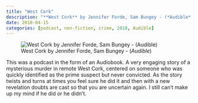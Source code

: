 ```yaml
---
title: "West Cork"
description: "**West Cork** by Jennifer Forde, Sam Bungey - (*Audible*)"
date: 2018-04-15
categories: [podcast, non-fiction, crime, 2018, Audible]
---
```

![West Cork by Jennifer Forde, Sam Bungey - (*Audible*)](west_cork.jpg){fig-align="left"}

This was a podcast in the form of an Audiobook. A very engaging story of a mysterious murder in remote West Cork, centered on someone who was quickly identified as the prime suspect but never convicted. As the story twists and turns at times you feel sure he did it and then with a new revelation doubts are cast so that you are uncertain again. I still can't make up my mind if he did or he didn't.